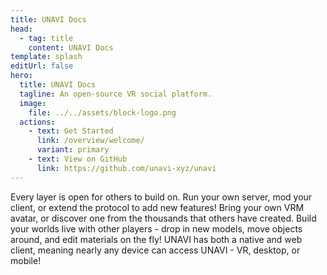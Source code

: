 ```yaml
---
title: UNAVI Docs
head:
  - tag: title
    content: UNAVI Docs
template: splash
editUrl: false
hero:
  title: UNAVI Docs
  tagline: An open-source VR social platform.
  image:
    file: ../../assets/block-logo.png
  actions:
    - text: Get Started
      link: /overview/welcome/
      variant: primary
    - text: View on GitHub
      link: https://github.com/unavi-xyz/unavi
---
```



<CardGrid>
  <Card title="Open architecture" icon="puzzle">
    Every layer is open for others to build on. Run your own server, mod your
    client, or extend the protocol to add new features!
  </Card>
  <Card title="VRM avatars" icon="star">
    Bring your own VRM avatar, or discover one from the thousands that others have created.
  </Card>
  <Card title="Seamless world creation" icon="pencil">
    Build your worlds live with other players - drop in new models, move
    objects around, and edit materials on the fly!
  </Card>
  <Card title="Cross platform" icon="laptop">
    UNAVI has both a native and web client, meaning nearly any device can access UNAVI - VR, desktop, or mobile!
  </Card>
</CardGrid>
